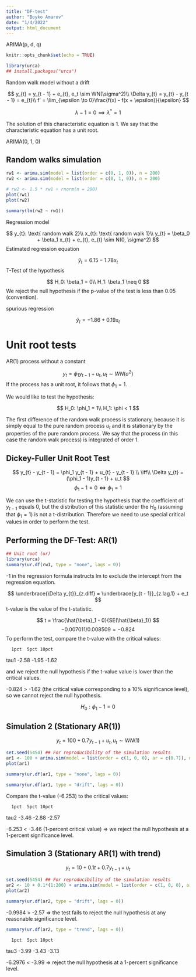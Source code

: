 ```yaml
---
title: "DF-test"
author: "Boyko Amarov"
date: "1/4/2022"
output: html_document
---
```


ARIMA(p, d, q)

```r
knitr::opts_chunk$set(echo = TRUE)
```

```r
library(urca)
## install.packages("urca")
```


Random walk model without a drift

$$
y_{t} = y_{t - 1} + e_{t}, e_t \sim WN(\sigma^2)\\
\Delta y_{t} = y_{t} - y_{t - 1} = e_{t}\\
f' = \lim_{\epsilon \to 0}\frac{f(x) - f(x + \epsilon)}{\epsilon}
$$

$$
\lambda - 1 = 0 \implies 
\lambda^* = 1
$$

The solution of this characteristic equation is 1. We say that the characteristic equation has a unit root.

ARIMA(0, 1, 0)

## Random walks simulation 

```r
rw1 <- arima.sim(model = list(order = c(0, 1, 0)), n = 200)
rw2 <- arima.sim(model = list(order = c(0, 1, 0)), n = 200)

# rw2 <- 1.5 * rw1 + rnorm(n = 200)
plot(rw1)
plot(rw2)
```














```r
summary(lm(rw2 ~ rw1))
```

Regression model

$$
y_{t}: \text{ random walk 2}\\
x_{t}: \text{ random walk 1}\\
y_{t} = \beta_0 + \beta_1 x_{t} + e_{t}, e_{t} \sim N(0, \sigma^2)
$$
Estimated regression equation

$$
\hat{y}_{t} = 6.15 - 1.78 x_{t}
$$
T-Test of the hypothesis 

$$
H_0: \beta_1 = 0\\
H_1: \beta_1 \neq 0
$$
We reject the null hypothesis if the p-value of the test is less than 0.05 (convention).

spurious regression



$$
\hat{y}_{t} = -1.86 + 0.19 x_{t}
$$


# Unit root tests

AR(1) process without a constant

$$
y_{t} = \phi_1 y_{t - 1} + u_{t}, u_t \sim WN(\sigma^2)
$$
If the process has a unit root, it follows that $\phi_1 = 1$.

We would like to test the hypothesis:

$$
H_0: \phi_1 = 1\\
H_1: \phi < 1
$$






















The first difference of the random walk process is stationary, because it is 
simply equal to the pure random process $u_{t}$ and it is stationary by the properties of the pure random process. We say that the process (in this case the random walk process) is integrated of order 1.

## Dickey-Fuller Unit Root Test

$$
y_{t} - y_{t - 1} = \phi_1 y_{t - 1} + u_{t} - y_{t - 1} \\
\iff\\
\Delta y_{t} = (\phi_1 - 1)y_{t - 1} + u_t
$$
$$
\phi_1 - 1 = 0 \iff \phi_1 = 1
$$

We can use the t-statistic for testing the hypothesis that the coefficient 
of $y_{t - 1}$ equals 0, but the distribution of this statistic under the $H_0$ (assuming that $\phi_1 = 1$) is not a t-distribution. Therefore we need to use 
special critical values in order to perform the test.


## Performing the DF-Test: AR(1)

```r
## Unit root (ur)
library(urca)
summary(ur.df(rw1, type = "none", lags = 0))
```
-1 in the regression formula instructs lm to exclude the
intercept from the regression equation.

$$
\underbrace{\Delta y_{t}}_{z.diff} = \underbrace{y_{t - 1}}_{z.lag.1} + e_t
$$
t-value is the value of the t-statistic.

$$
t = \frac{\hat{\beta}_1 - 0}{SE(\hat{\beta}_1)}
$$
$$
-0.007011 / 0.008509 = -0.824
$$
To perform the test, compare the t-value with the critical values:

      1pct  5pct 10pct
tau1 -2.58 -1.95 -1.62

and we reject the null hypothesis if the t-value value is lower than the critical values.

-0.824 > -1.62 (the critical value corresponding to a 10% significance level), so we cannot reject the null hypothesis.

$$
H_0: \phi_1 - 1 = 0
$$


## Simulation 2 (Stationary AR(1))

$$
y_{t} = 100 + 0.7y_{t - 1} + u_{t}, u_t \sim WN(1)
$$

```r
set.seed(5454) ## For reproducibility of the simulation results
ar1 <- 100 + arima.sim(model = list(order = c(1, 0, 0), ar = c(0.7)), n = 200)
plot(ar1)
```

```r
summary(ur.df(ar1, type = "none", lags = 0))
```
```r
summary(ur.df(ar1, type = "drift", lags = 0))
```
Compare the t-value (-6.253) to the critical values:

      1pct  5pct 10pct
tau2 -3.46 -2.88 -2.57

-6.253 < -3.46 (1-percent critical value) => we reject the
null hypothesis at a 1-percent significance level.


## Simulation 3 (Stationary AR(1) with trend)

$$
y_{t} = 10 + 0.1t + 0.7 y_{t - 1} + u_{t}
$$

```r
set.seed(5454) ## For reproducibility of the simulation results
ar2 <- 10 + 0.1*(1:200) + arima.sim(model = list(order = c(1, 0, 0), ar = c(0.7)), n = 200)
plot(ar2)
```

```r
summary(ur.df(ar2, type = "drift", lags = 0))
```
-0.9984 > -2.57 => the test fails to reject the null hypothesis
at any reasonable significance level.

```r
summary(ur.df(ar2, type = "trend", lags = 0))
```
      1pct  5pct 10pct
tau3 -3.99 -3.43 -3.13

-6.2976 < -3.99 => reject the null hypothesis at a 1-percent significance level.







